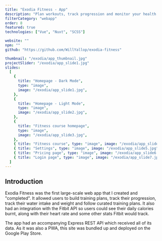 ```yaml
---
title: "Exodia Fitness - App"
description: "Plan workouts, track progression and monitor your health with a number of features including a water tracker, a weight tracker and a range of fitbit data."
filterCategory: "webapp"
order: 8
featured: true
technologies: ["Vue", "Nuxt", "SCSS"]

website: ""
npm: ""
github: "https://github.com/WillYallop/exodia-fitness"

thumbnail: "/exodia/app_thumbnail.jpg"
projectSlider: "/exodia/app_slide1.jpg"
slides:
  [
    {
      title: "Homepage - Dark Mode",
      type: "image",
      image: "/exodia/app_slide1.jpg",
    },
    {
      title: "Homepage - Light Mode",
      type: "image",
      image: "/exodia/app_slide2.jpg",
    },
    {
      title: "Fitness course homepage",
      type: "image",
      image: "/exodia/app_slide3.jpg",
    },
    { title: "Fitness course", type: "image", image: "/exodia/app_slide4.jpg" },
    { title: "Settings", type: "image", image: "/exodia/app_slide5.jpg" },
    { title: "Pricing page", type: "image", image: "/exodia/app_slide6.jpg" },
    { title: "Login page", type: "image", image: "/exodia/app_slide7.jpg" },
  ]
---
```


## Introduction

Exodia Fitness was the first large-scale web app that I created and "completed". It allowed users to build training plans, track their progression, track their water intake and weight and follow curated training plans. It also had an integration with the Fitbit API so users could see their daily calories burnt, along with their heart rate and some other stats Fitbit would track.

The app had an accompanying Express REST API which received all of its data. As it was also a PWA, this site was bundled up and deployed on the Google Play Store.
